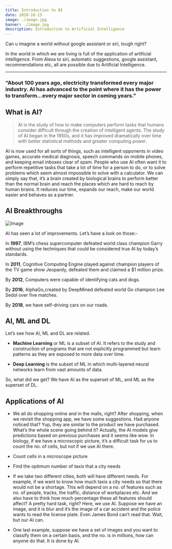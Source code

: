```yaml
---
title: Introduction to AI
date: 2020-10-15
image: ./image.jpg
banner: ./image.jpg
description: Introduction to Artificial Intelligence
---
```


Can u imagine a world without google assistant or siri, tough right?

In the world in which we are living is full of the application of artificial intelligence. From Alexa to siri, automatic suggestions, google assistant, recommendations etc, all are possible due to Artificial Intelligence. 

---

### “About 100 years ago, electricity transformed every major industry. AI has advanced to the point where it has the power to transform...every major sector in coming years.”

## What is AI?
 > AI is the study of how to make computers perform tasks that humans consider difficult through the creation of intelligent agents. The study of AI began in the 1950s, and it has improved dramatically over time with better statistical methods and greater computing power.​

AI is now used for all sorts of things, such as intelligent opponents in video games, accurate medical diagnosis, speech commands on mobile phones, and keeping email inboxes clear of spam. People who use AI often want it to perform repetitive tasks that take a lot of time for a person to do, or to solve problems which seem almost impossible to solve with a calculator.
We can simply say that, it’s a brain created by biological brains to perform better than the normal brain and reach the places which are hard to reach by human brains.
It reduces our time, expands our reach, make our world easier and behaves as a partner.

## AI Breakthroughs

![Image](./brain.png)

AI has seen a lot of improvements. Let’s have a look on those:-

In <b>1997</b>, IBM’s chess supercomputer defeated world class champion Garry without using the techniques that could be considered true AI by today’s standards.

In <b>2011</b>, Cognitive Computing Engine played against champion players of the TV game show Jeopardy, defeated them and claimed a $1 million prize.

By <b>2012</b>, Computers were capable of identifying cats and dogs.

By <b>2016</b>, AlphaGo,created by DeepMined defeated world Go champion Lee Sedol over five matches.

By <b>2018</b>, we have self-driving cars on our roads.

## AI, ML and DL
Let’s see how AI, ML and DL are related.

- <b>Machine Learning</b> or ML is a subset of AI. It refers to the study and construction of programs that are not explicitly programmed but learn patterns as they are exposed to more data over time.

- <b>Deep Learning</b> is the subset of ML in which multi-layered neural networks learn from vast amounts of data.

So, what did we get?
We have AI as the superset of ML, and ML as the superset of DL.

## Applications of AI 


- We all do shopping online and in the malls, right? After shopping, when we revisit the shopping app, we have some suggestions. Had anyone noticed that? Yup, they are similar to the product we have purchased. What’s the whole scene going behind it? Actually, the AI models give predictions based on previous purchases and it seems like wow.
  In biology, if we have a microscopic picture, it’s a difficult task for us to count  the no. of cells, but not if we use AI there.
- Count cells in a microscope picture
- Find the optimum number of taxis that a city needs
- If we take two different cities, both will have different needs. For example, if we want to know how much taxis a city needs so that there would not be a shortage. This will depend on a no. of features such as no. of people, tracks, the traffic, distance of workplaces etc. And we also have to think how much percentage these all features should affect? A pretty hard task, right? Here, we use AI.
Suppose we have an image, and it is blur and it’s the image of a car accident and the police wants to read the license plate. Even James Bond can’t read that. Wait, but our AI can.

- One last example, suppose we have a set of images and you want to classify them on a certain basis, and the no. is in millions, how can anyone do that. It is done by AI.

